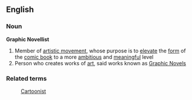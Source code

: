 ==English==
===Noun===
'''Graphic Novellist'''
# Member of [[artistic movement]], whose purpose is to [[elevate]] the [[form]] of the [[comic book]] to a more [[ambitious]] and [[meaningful]] level
# Person who creates works of [[art]], said works known as [[Graphic novel|Graphic Novels]]
===Related terms===
:[[Cartoonist]]